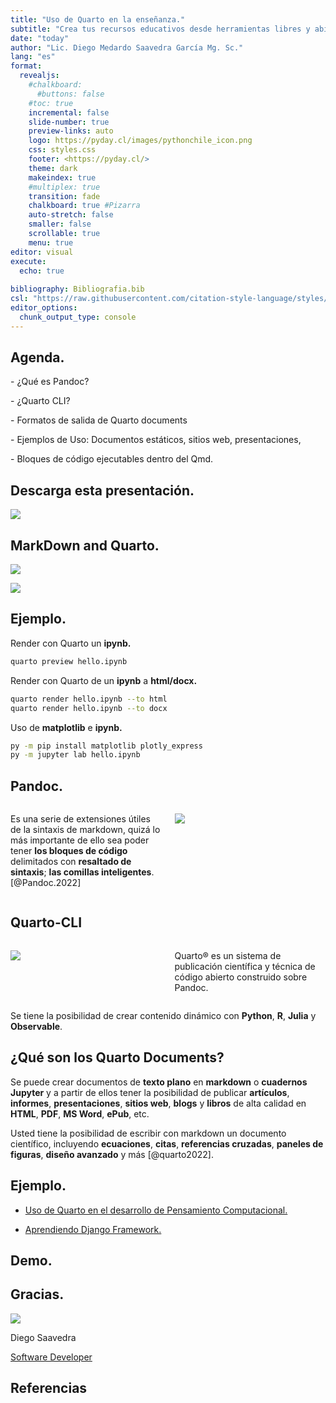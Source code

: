 ```yaml
---
title: "Uso de Quarto en la enseñanza."
subtitle: "Crea tus recursos educativos desde herramientas libres y abiertas."
date: "today"
author: "Lic. Diego Medardo Saavedra García Mg. Sc."
lang: "es"
format:
  revealjs:
    #chalkboard: 
      #buttons: false
    #toc: true
    incremental: false
    slide-number: true
    preview-links: auto
    logo: https://pyday.cl/images/pythonchile_icon.png
    css: styles.css
    footer: <https://pyday.cl/>
    theme: dark
    makeindex: true
    #multiplex: true
    transition: fade
    chalkboard: true #Pizarra
    auto-stretch: false
    smaller: false
    scrollable: true
    menu: true
editor: visual
execute: 
  echo: true
    
bibliography: Bibliografia.bib
csl: "https://raw.githubusercontent.com/citation-style-language/styles/master/apa.csl"
editor_options: 
  chunk_output_type: console
---
```


## Agenda.

\- ¿Qué es Pandoc?

\- ¿Quarto CLI?

\- Formatos de salida de Quarto documents

\- Ejemplos de Uso: Documentos estáticos, sitios web, presentaciones,

\- Bloques de código ejecutables dentro del Qmd.

## Descarga esta presentación.

![](img/frame.png){fig-align="center"}

## MarkDown and Quarto. {background="#43464B"}

![](images/markdown-flowchart.png){fig-align="center"}

![](images/ipynb-how-it-works.png){fig-align="center"}

## Ejemplo.

Render con Quarto un **ipynb.**

```bash

quarto preview hello.ipynb
```

Render con Quarto de un **ipynb** a **html/docx.**

```bash
quarto render hello.ipynb --to html
quarto render hello.ipynb --to docx
```

Uso de **matplotlib** e **ipynb.**

```bash
py -m pip install matplotlib plotly_express
py -m jupyter lab hello.ipynb
```

## **Pandoc**.

::: columns
::: {.column width="50%"}
Es una serie de extensiones útiles de la sintaxis de markdown, quizá lo más importante de ello sea poder tener **los bloques de código** delimitados con **resaltado de sintaxis**; **las comillas inteligentes**. [@Pandoc.2022]
:::

::: {.column width="50%"}
![](images/Workfow-for-the-generation-of-multiple-document-formats-with-Pandoc-The-markdown-MD.png){fig-align="center"}
:::
:::

## **Quarto-CLI**

::: columns
::: {.column width="50%"}
![](images/th-3231271802.jpg){fig-align="center"}
:::

::: {.column width="50%"}
Quarto® es un sistema de publicación científica y técnica de código abierto construido sobre Pandoc.
:::
:::

Se tiene la posibilidad de crear contenido dinámico con **Python**, **R**, **Julia** y **Observable**.

## ¿Qué son los Quarto Documents?

Se puede crear documentos de **texto plano** en **markdown** o **cuadernos Jupyter** y a partir de ellos tener la posibilidad de publicar **artículos**, **informes**, **presentaciones**, **sitios web**, **blogs** y **libros** de alta calidad en **HTML**, **PDF**, **MS Word**, **ePub**, etc.

Usted tiene la posibilidad de escribir con markdown un documento científico, incluyendo **ecuaciones**, **citas**, **referencias cruzadas**, **paneles de figuras**, **diseño avanzado** y más [@quarto2022].

## Ejemplo.

-   [Uso de Quarto en el desarrollo de Pensamiento Computacional.](https://5t4t1ck.github.io/Recursos-Informatica-1/#introducci%C3%B3n-al-lenguaje-de-programaci%C3%B3n-python.)

-   [Aprendiendo Django Framework.](https://5t4t1ck.github.io/Curso-de-Python-junio-2022/Frameworks/#/patr%C3%B3n-de-arquitectura.)

## Demo.

## Gracias.

![](img/img.jpg){fig-align="center"}

Diego Saavedra

[Software Developer](https://5t4t1ck.github.io/)

## Referencias

## 
